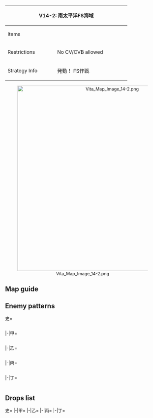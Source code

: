 {| class="article-table" style="width:100%;"
|-
! colspan="2" style="text-align:center;width:70%;" | V14-2: 南太平洋FS海域
| rowspan="3" style="text-align:center;width:30%;" | [[File:Vita Map Banner 14-2.png|400px]]
|-
! Items
| {{Bauxite}}
|-
! Restrictions
| No CV/CVB allowed
|-
! Strategy Info
|発動！ FS作戦
|FS作戦が発動された！精強な主力艦隊を以て、FS諸島敵泊地<br>攻撃を実施せよ！FS作戦主力艦隊、抜錨！
|}
<center>[[File:Vita Map Image 14-2.png|600px]]</center>
==Map guide==
{{Map/Branching
|id = V14-2
|0 -> A,D =*Having CV(L/B) ≧ 2 '''FORCES''' D
*Otherwise, meet any of the following requirements to route to A :
**{{ShipLink|Akitsushima}} in the fleet
**{{ShipLink|Akitsu Maru}} in the fleet
*Failure to meet any of the above requirements will trigger random routing (50%/50% chance)
|C -> B/resource = *Meet any of the following requirements :
**DD = 0
**SS(V) ≧ 4
**{{ShipLink|Akitsu Maru}} in the fleet
**CV(B) + (F)BB(V) ≧ 5
|C -> F/empty =*Do not meet the requirements for B
|F/empty ->G,H =*Choice node
|G ->E/empty =*Meet any of the following requirements :
**CV(B) + (F)BB(V) ≧ 5
**Fail the LoS check
|G -> I/storm = *Do not meet the requirements for E
|H -> J/empty =*Fail the LoS check
|H -> L =*Pass the LoS check
|K -> M =*Fixed route
|L -> K =*Meet any of the following requirements :
**CV(B) + (F)BB(V) ≧ 4
**(F)BB(V) + CA(V) + CLT ≧ 4
**CL + CT + DD ≦ 1
|L -> M = *Do not meet the requirements for K
}}

==Enemy patterns==
<tabber>史=
<div class="scrollable" style="width:800px;max-height:400px;overflow:auto;">
{{Map/Nodes|name=潜水艦防衛線 Aライン
|A
|Normal/BaseXP
|{{Formation|Echelon}}
|180
|535
|533
|533
|533
|-
|A
|Normal/BaseXP
|{{Formation|Line Abreast}}
|180
|535
|533
|533
|533
|-
|A
|Normal/BaseXP
|{{Formation|Echelon}}
|150
|535
|533
|533
|-
|A
|Normal/BaseXP
|{{Formation|Line Abreast}}
|150
|535
|533
|533
|-
}}
{{Map/Nodes|name=FS方面航空集団 B群
|C
|Normal/BaseXP
|{{Formation|Diamond}}
|250
|579
|579
|560
|591
|576
|576
|-
|C
|Normal/BaseXP
|{{Formation|Diamond}}
|220
|579
|560
|560
|591
|576
|576
|-
|C
|Normal/BaseXP
|{{Formation|Diamond}}
|190
|560
|560
|560
|591
|576
|576
|-
|C
|Normal/BaseXP
|{{Formation|Diamond}}
|170
|560
|560
|560
|591
|575
|575
|-
}}
{{Map/Nodes|name=FS方面航空集団 A群
|D
|Aerial/BaseXP
|{{Formation|Diamond}}
|290
|579
|579
|579
|592
|576
|576
|-
|D
|Aerial/BaseXP
|{{Formation|Diamond}}
|270
|579
|579
|560
|592
|576
|576
|-
|D
|Aerial/BaseXP
|{{Formation|Diamond}}
|250
|579
|560
|560
|592
|576
|576
|-
|D
|Aerial/BaseXP
|{{Formation|Diamond}}
|220
|579
|560
|560
|591
|575
|575
|-
}}
{{Map/Nodes|name=FS方面航空集団 C群
|G
|Normal/BaseXP
|{{Formation|Diamond}}
|300
|618
|618
|527
|592
|576
|576
|-
|G
|Normal/BaseXP
|{{Formation|Diamond}}
|290
|618
|617
|527
|592
|576
|576
|-
|G
|Normal/BaseXP
|{{Formation|Diamond}}
|280
|617
|617
|527
|592
|576
|576
|-
|G
|Normal/BaseXP
|{{Formation|Diamond}}
|270
|617
|616
|527
|592
|576
|576
|-
|G
|Normal/BaseXP
|{{Formation|Diamond}}
|260
|616
|616
|527
|592
|576
|576
|-
}}
{{Map/Nodes|name=潜水艦防衛線 Bライン
|H
|Normal/BaseXP
|{{Formation|Echelon}}
|190
|535
|533
|533
|532
|532
|-
|H
|Normal/BaseXP
|{{Formation|Line Abreast}}
|190
|535
|533
|533
|532
|532
|-
|H
|Normal/BaseXP
|{{Formation|Echelon}}
|160
|535
|533
|532
|532
|-
|H
|Normal/BaseXP
|{{Formation|Line Abreast}}
|160
|535
|533
|532
|532
|-
}}
{{Map/Nodes|name=FS方面輸送船団
|K
|Normal/BaseXP
|{{Formation|Double Line}}
|280
|560
|558
|558
|598
|576
|576
|-
|K
|Normal/BaseXP
|{{Formation|Double Line}}
|250
|560
|558
|558
|597
|576
|576
|-
|K
|Normal/BaseXP
|{{Formation|Double Line}}
|230
|560
|558
|558
|558
|576
|576
|-
}}
{{Map/Nodes|name=航空集団支援打撃群
|L
|Normal/BaseXP
|{{Formation|Line Ahead}}
|360
|557
|560
|560
|555
|577
|577
|-
|L
|Normal/BaseXP
|{{Formation|Line Ahead}}
|340
|557
|560
|560
|555
|576
|576
|-
|L
|Normal/BaseXP
|{{Formation|Line Ahead}}
|320
|557
|560
|560
|555
|575
|575
|-
}}
{{Map/Nodes|name=FS諸島泊地防衛部隊
|M
|Boss/BaseXP
|{{Formation|Diamond}}
|400
|605
|550
|550
|529
|577
|577
|-
|M
|Boss/BaseXP
|{{Formation|Diamond}}
|380
|605
|550
|550
|529
|576
|576
|-
|M
|Boss/BaseXP
|{{Formation|Diamond}}
|360
|605
|550
|550
|529
|575
|575
|-
}}
</div> <!-- overflow -->
|-|甲=
<div class="scrollable" style="width:800px;max-height:400px;overflow:auto;">
{{Map/Nodes|name=潜水艦防衛線 Aライン
|A
|Normal/BaseXP
|{{Formation|Echelon}}
|150
|535
|533
|533
|-
|A
|Normal/BaseXP
|{{Formation|Line Abreast}}
|150
|535
|533
|533
|-
|A
|Normal/BaseXP
|{{Formation|Echelon}}
|130
|533
|533
|533
|-
|A
|Normal/BaseXP
|{{Formation|Line Abreast}}
|130
|533
|533
|533
|-
}}
{{Map/Nodes|name=FS方面航空集団 B群
|C
|Normal/BaseXP
|{{Formation|Diamond}}
|220
|579
|560
|560
|591
|576
|576
|-
|C
|Normal/BaseXP
|{{Formation|Diamond}}
|190
|560
|560
|560
|591
|576
|576
|-
|C
|Normal/BaseXP
|{{Formation|Diamond}}
|170
|560
|560
|560
|591
|575
|575
|-
|C
|Normal/BaseXP
|{{Formation|Diamond}}
|160
|560
|523
|523
|591
|575
|575
|-
}}
{{Map/Nodes|name=FS方面航空集団 A群
|D
|Aerial/BaseXP
|{{Formation|Diamond}}
|270
|579
|579
|560
|592
|576
|576
|-
|D
|Aerial/BaseXP
|{{Formation|Diamond}}
|250
|579
|560
|560
|592
|576
|576
|-
|D
|Aerial/BaseXP
|{{Formation|Diamond}}
|220
|579
|560
|560
|591
|575
|575
|-
|D
|Aerial/BaseXP
|{{Formation|Diamond}}
|170
|579
|523
|523
|591
|575
|575
|-
|D
|Aerial/BaseXP
|{{Formation|Diamond}}
|150
|560
|523
|523
|591
|575
|575
|-
}}
{{Map/Nodes|name=FS方面航空集団 C群
|G
|Normal/BaseXP
|{{Formation|Diamond}}
|290
|618
|617
|527
|592
|576
|576
|-
|G
|Normal/BaseXP
|{{Formation|Diamond}}
|280
|617
|617
|527
|592
|576
|576
|-
|G
|Normal/BaseXP
|{{Formation|Diamond}}
|270
|617
|616
|527
|592
|576
|576
|-
|G
|Normal/BaseXP
|{{Formation|Diamond}}
|260
|616
|616
|527
|592
|576
|576
|-
|G
|Normal/BaseXP
|{{Formation|Diamond}}
|240
|616
|616
|527
|591
|575
|575
|-
}}
{{Map/Nodes|name=潜水艦防衛線 Bライン
|H
|Normal/BaseXP
|{{Formation|Echelon}}
|160
|535
|533
|532
|532
|-
|H
|Normal/BaseXP
|{{Formation|Line Abreast}}
|160
|535
|533
|532
|532
|-
|H
|Normal/BaseXP
|{{Formation|Echelon}}
|140
|533
|533
|532
|532
|-
|H
|Normal/BaseXP
|{{Formation|Line Abreast}}
|140
|533
|533
|532
|532
|-
}}
{{Map/Nodes|name=FS方面輸送船団
|K
|Normal/BaseXP
|{{Formation|Double Line}}
|250
|560
|558
|558
|597
|576
|576
|-
|K
|Normal/BaseXP
|{{Formation|Double Line}}
|230
|560
|558
|558
|558
|576
|576
|-
|K
|Normal/BaseXP
|{{Formation|Double Line}}
|220
|560
|558
|558
|526
|576
|576
|-
|K
|Normal/BaseXP
|{{Formation|Double Line}}
|200
|560
|558
|526
|526
|575
|575
|-
|K
|Normal/BaseXP
|{{Formation|Double Line}}
|190
|560
|526
|526
|526
|575
|575
|-
}}
{{Map/Nodes|name=航空集団支援打撃群
|L
|Normal/BaseXP
|{{Formation|Line Ahead}}
|340
|557
|560
|560
|555
|576
|576
|-
|L
|Normal/BaseXP
|{{Formation|Line Ahead}}
|320
|557
|560
|560
|555
|575
|575
|-
|L
|Normal/BaseXP
|{{Formation|Line Ahead}}
|310
|557
|560
|523
|555
|575
|575
|-
|L
|Normal/BaseXP
|{{Formation|Line Ahead}}
|300
|557
|523
|523
|555
|575
|575
|-
}}
{{Map/Nodes|name=FS諸島泊地防衛部隊
|M
|Boss/BaseXP
|{{Formation|Diamond}}
|380
|605
|550
|550
|529
|576
|576
|-
|M
|Boss/BaseXP
|{{Formation|Diamond}}
|360
|605
|550
|550
|529
|575
|575
|-
|M
|Boss/BaseXP
|{{Formation|Diamond}}
|340
|605
|550
|550
|575
|575
|-
|M
|Boss/BaseXP
|{{Formation|Diamond}}
|320
|605
|550
|550
|501
|501
|-
|M
|Boss/BaseXP
|{{Formation|Diamond}}
|300
|573
|550
|550
|501
|501
|-
}}
</div> <!-- overflow -->
|-|乙=
<div class="scrollable" style="width:800px;max-height:400px;overflow:auto;">
{{Map/Nodes|name=潜水艦防衛線 Aライン
|A
|Normal/BaseXP
|{{Formation|Echelon}}
|150
|535
|533
|533
|-
|A
|Normal/BaseXP
|{{Formation|Line Abreast}}
|150
|535
|533
|533
|-
|A
|Normal/BaseXP
|{{Formation|Echelon}}
|130
|533
|533
|533
|-
|A
|Normal/BaseXP
|{{Formation|Line Abreast}}
|130
|533
|533
|533
|-
|A
|Normal/BaseXP
|{{Formation|Echelon}}
|120
|533
|533
|531
|-
|A
|Normal/BaseXP
|{{Formation|Line Abreast}}
|120
|533
|533
|531
|-
}}
{{Map/Nodes|name=FS方面航空集団 B群
|C
|Normal/BaseXP
|{{Formation|Diamond}}
|160
|560
|523
|523
|591
|575
|575
|-
|C
|Normal/BaseXP
|{{Formation|Diamond}}
|140
|523
|523
|523
|591
|575
|575
|-
|C
|Normal/BaseXP
|{{Formation|Diamond}}
|120
|523
|523
|523
|591
|501
|501
|-
|C
|Normal/BaseXP
|{{Formation|Diamond}}
|100
|523
|523
|518
|501
|501
|501
|-
}}
{{Map/Nodes|name=FS方面航空集団 A群
|D
|Aerial/BaseXP
|{{Formation|Diamond}}
|170
|579
|523
|523
|591
|575
|575
|-
|D
|Aerial/BaseXP
|{{Formation|Diamond}}
|150
|560
|523
|523
|591
|575
|575
|-
|D
|Aerial/BaseXP
|{{Formation|Diamond}}
|140
|523
|523
|523
|591
|575
|575
|-
|D
|Aerial/BaseXP
|{{Formation|Diamond}}
|110
|523
|523
|523
|518
|501
|501
|-
|D
|Aerial/BaseXP
|{{Formation|Diamond}}
|100
|523
|523
|518
|518
|501
|501
|-
}}
{{Map/Nodes|name=FS方面航空集団 C群
|G
|Normal/BaseXP
|{{Formation|Diamond}}
|260
|616
|616
|527
|592
|576
|576
|-
|G
|Normal/BaseXP
|{{Formation|Diamond}}
|240
|616
|616
|527
|591
|575
|575
|-
|G
|Normal/BaseXP
|{{Formation|Diamond}}
|180
|528
|528
|522
|591
|575
|575
|-
|G
|Normal/BaseXP
|{{Formation|Diamond}}
|150
|525
|525
|522
|591
|501
|501
|-
|G
|Normal/BaseXP
|{{Formation|Diamond}}
|120
|525
|525
|522
|501
|501
|501
|-
}}
{{Map/Nodes|name=潜水艦防衛線 Bライン
|H
|Normal/BaseXP
|{{Formation|Echelon}}
|140
|533
|533
|532
|532
|-
|H
|Normal/BaseXP
|{{Formation|Line Abreast}}
|140
|533
|533
|532
|532
|-
|H
|Normal/BaseXP
|{{Formation|Echelon}}
|120
|533
|533
|530
|530
|-
|H
|Normal/BaseXP
|{{Formation|Line Abreast}}
|120
|533
|533
|530
|530
|-
|H
|Normal/BaseXP
|{{Formation|Echelon}}
|110
|533
|530
|530
|530
|-
}}
{{Map/Nodes|name=FS方面輸送船団
|K
|Normal/BaseXP
|{{Formation|Double Line}}
|220
|560
|558
|558
|526
|576
|576
|-
|K
|Normal/BaseXP
|{{Formation|Double Line}}
|200
|560
|558
|526
|526
|575
|575
|-
|K
|Normal/BaseXP
|{{Formation|Double Line}}
|190
|560
|526
|526
|526
|575
|575
|-
|K
|Normal/BaseXP
|{{Formation|Double Line}}
|170
|560
|513
|513
|513
|575
|575
|-
|K
|Normal/BaseXP
|{{Formation|Double Line}}
|160
|523
|513
|513
|513
|575
|575
|-
}}
{{Map/Nodes|name=航空集団支援打撃群
|L
|Normal/BaseXP
|{{Formation|Line Ahead}}
|310
|557
|560
|523
|555
|575
|575
|-
|L
|Normal/BaseXP
|{{Formation|Line Ahead}}
|300
|557
|523
|523
|555
|575
|575
|-
|L
|Normal/BaseXP
|{{Formation|Line Ahead}}
|270
|557
|523
|523
|575
|575
|-
|L
|Normal/BaseXP
|{{Formation|Line Ahead}}
|240
|557
|523
|523
|501
|501
|-
}}
{{Map/Nodes|name=FS諸島泊地防衛部隊
|M
|Boss/BaseXP
|{{Formation|Diamond}}
|320
|605
|550
|550
|501
|501
|-
|M
|Boss/BaseXP
|{{Formation|Diamond}}
|300
|573
|550
|550
|501
|501
|-
|M
|Boss/BaseXP
|{{Formation|Diamond}}
|280
|573
|550
|501
|501
|501
|-
|M
|Boss/BaseXP
|{{Formation|Diamond}}
|260
|573
|501
|501
|501
|-
}}
</div> <!-- overflow -->
|-|丙=
<div class="scrollable" style="width:800px;max-height:400px;overflow:auto;">
{{Map/Nodes|name=潜水艦防衛線 Aライン
|A
|Normal/BaseXP
|{{Formation|Echelon}}
|120
|533
|533
|531
|-
|A
|Normal/BaseXP
|{{Formation|Line Abreast}}
|120
|533
|533
|531
|-
|A
|Normal/BaseXP
|{{Formation|Echelon}}
|100
|533
|531
|531
|-
}}
{{Map/Nodes|name=FS方面航空集団 B群
|C
|Normal/BaseXP
|{{Formation|Diamond}}
|140
|523
|523
|523
|591
|575
|575
|-
|C
|Normal/BaseXP
|{{Formation|Diamond}}
|120
|523
|523
|523
|591
|501
|501
|-
|C
|Normal/BaseXP
|{{Formation|Diamond}}
|100
|523
|523
|518
|501
|501
|501
|-
|C
|Normal/BaseXP
|{{Formation|Diamond}}
|90
|523
|523
|518
|501
|501
|-
}}
{{Map/Nodes|name=FS方面航空集団 A群
|D
|Aerial/BaseXP
|{{Formation|Diamond}}
|150
|560
|523
|523
|591
|575
|575
|-
|D
|Aerial/BaseXP
|{{Formation|Diamond}}
|140
|523
|523
|523
|591
|575
|575
|-
|D
|Aerial/BaseXP
|{{Formation|Diamond}}
|110
|523
|523
|523
|518
|501
|501
|-
|D
|Aerial/BaseXP
|{{Formation|Diamond}}
|100
|523
|523
|518
|518
|501
|501
|-
}}
{{Map/Nodes|name=FS方面航空集団 C群
|G
|Normal/BaseXP
|{{Formation|Diamond}}
|180
|528
|528
|522
|591
|575
|575
|-
|G
|Normal/BaseXP
|{{Formation|Diamond}}
|150
|525
|525
|522
|591
|501
|501
|-
|G
|Normal/BaseXP
|{{Formation|Diamond}}
|120
|525
|525
|522
|501
|501
|501
|-
}}
{{Map/Nodes|name=潜水艦防衛線 Bライン
|H
|Normal/BaseXP
|{{Formation|Echelon}}
|120
|533
|533
|530
|530
|-
|H
|Normal/BaseXP
|{{Formation|Line Abreast}}
|120
|533
|533
|530
|530
|-
|H
|Normal/BaseXP
|{{Formation|Echelon}}
|110
|533
|530
|530
|530
|-
}}
{{Map/Nodes|name=FS方面輸送船団
|K
|Normal/BaseXP
|{{Formation|Double Line}}
|170
|560
|513
|513
|513
|575
|575
|-
|K
|Normal/BaseXP
|{{Formation|Double Line}}
|160
|523
|513
|513
|513
|575
|575
|-
|K
|Normal/BaseXP
|{{Formation|Double Line}}
|140
|523
|513
|513
|575
|501
|501
|-
}}
{{Map/Nodes|name=航空集団支援打撃群
|L
|Normal/BaseXP
|{{Formation|Line Ahead}}
|270
|557
|523
|523
|575
|575
|-
|L
|Normal/BaseXP
|{{Formation|Line Ahead}}
|240
|557
|523
|523
|501
|501
|-
|L
|Normal/BaseXP
|{{Formation|Line Ahead}}
|220
|557
|523
|501
|501
|-
|L
|Normal/BaseXP
|{{Formation|Line Ahead}}
|200
|557
|501
|501
|-
}}
{{Map/Nodes|name=FS諸島泊地防衛部隊
|M
|Boss/BaseXP
|{{Formation|Diamond}}
|280
|573
|550
|501
|501
|501
|-
|M
|Boss/BaseXP
|{{Formation|Diamond}}
|260
|573
|501
|501
|501
|-
|M
|Boss/BaseXP
|{{Formation|Diamond}}
|250
|573
|501
|501
|-
}}
</div> <!-- overflow -->
|-|丁=
<div class="scrollable" style="width:800px;max-height:400px;overflow:auto;">
{{Map/Nodes|name=潜水艦防衛線 Aライン
|A
|Normal/BaseXP
|{{Formation|Echelon}}
|120
|533
|533
|531
|-
|A
|Normal/BaseXP
|{{Formation|Line Abreast}}
|120
|533
|533
|531
|-
|A
|Normal/BaseXP
|{{Formation|Echelon}}
|100
|533
|531
|531
|-
}}
{{Map/Nodes|name=FS方面航空集団 B群
|C
|Normal/BaseXP
|{{Formation|Diamond}}
|100
|523
|523
|518
|501
|501
|501
|-
|C
|Normal/BaseXP
|{{Formation|Diamond}}
|90
|523
|523
|518
|501
|501
|-
}}
{{Map/Nodes|name=FS方面航空集団 A群
|D
|Aerial/BaseXP
|{{Formation|Diamond}}
|110
|523
|523
|523
|518
|501
|501
|-
|D
|Aerial/BaseXP
|{{Formation|Diamond}}
|100
|523
|523
|518
|518
|501
|501
|-
}}
{{Map/Nodes|name=FS方面航空集団 C群
|G
|Normal/BaseXP
|{{Formation|Diamond}}
|150
|525
|525
|522
|591
|501
|501
|-
|G
|Normal/BaseXP
|{{Formation|Diamond}}
|120
|525
|525
|522
|501
|501
|501
|-
}}
{{Map/Nodes|name=潜水艦防衛線 Bライン
|H
|Normal/BaseXP
|{{Formation|Echelon}}
|120
|533
|533
|530
|530
|-
|H
|Normal/BaseXP
|{{Formation|Line Abreast}}
|120
|533
|533
|530
|530
|-
|H
|Normal/BaseXP
|{{Formation|Echelon}}
|110
|533
|530
|530
|530
|-
}}
{{Map/Nodes|name=FS方面輸送船団
|K
|Normal/BaseXP
|{{Formation|Double Line}}
|160
|523
|513
|513
|513
|575
|575
|-
|K
|Normal/BaseXP
|{{Formation|Double Line}}
|140
|523
|513
|513
|575
|501
|501
|-
}}
{{Map/Nodes|name=航空集団支援打撃群
|L
|Normal/BaseXP
|{{Formation|Line Ahead}}
|240
|557
|523
|523
|501
|501
|-
|L
|Normal/BaseXP
|{{Formation|Line Ahead}}
|220
|557
|523
|501
|501
|-
|L
|Normal/BaseXP
|{{Formation|Line Ahead}}
|200
|557
|501
|501
|-
}}
{{Map/Nodes|name=FS諸島泊地防衛部隊
|M
|Boss/BaseXP
|{{Formation|Diamond}}
|280
|573
|550
|501
|501
|501
|-
|M
|Boss/BaseXP
|{{Formation|Diamond}}
|260
|573
|501
|501
|501
|-
|M
|Boss/BaseXP
|{{Formation|Diamond}}
|250
|573
|501
|501
|-
}}
</div> <!-- overflow -->
</tabber>

==Drops list==
<tabber>史=
{{Map/Drops
|regular = true
|no_legend = true
|filter_button = true
|nodes =  A, C, D, G, H, K, L, M
|boss = M
|{{ShipFrom|163}} : K, L, M
|{{ShipFrom|425}} : K, L, M
|{{ShipFrom|161}} : K, L, M
|{{ShipFrom|113}} : K, L, M
|{{ShipFrom|123}} : K, L, M
|{{ShipFrom|116}} : G, K, L, M
|{{ShipFrom|132}} : G, K, L, M
|{{ShipFrom|133}} : G, K, L, M
|{{ShipFrom|77}} : G, K, L, M
|{{ShipFrom|87}} : G, K, L, M
|{{ShipFrom|26}} : G, K, L,
|{{ShipFrom|27}} : C, G, K, L,
|{{ShipFrom|62}} : C, D, G, H, K, L, M
|{{ShipFrom|66}} : C, D, G, H, K, L, M
|{{ShipFrom|67}} : C, D, G, H, K, L, M
|{{ShipFrom|75}} : C, D, G, H, K, L, M
|{{ShipFrom|92}} : C, D, G, H, K, L, M
|{{ShipFrom|76}} : C, D, G, H, K, L, M
|{{ShipFrom|59}} : C, D, G, H, K, L, M
|{{ShipFrom|61}} : C, D, G, H, K, L, M
|{{ShipFrom|68}} : C, D, G, H, K, L, M
|{{ShipFrom|69}} : C, D, G, H, K, L, M
|{{ShipFrom|60}} : C, D, G, H, K, L, M
|{{ShipFrom|63}} : A, C, D, G, H, K, L, M
|{{ShipFrom|64}} : A, C, D, G, H, K, L, M
|{{ShipFrom|65}} : A, C, D, G, H, K, L, M
|{{ShipFrom|13}} : A, C, D, G, H, K, L, M
|{{ShipFrom|14}} : A, C, D, G, H, K, L, M
|{{ShipFrom|95}} : A, C, D, G, H, K, L, M
|{{ShipFrom|96}} : A, C, D, G, H, K, L, M
|{{ShipFrom|97}} : A, C, D, G, H, K, L, M
|{{ShipFrom|98}} : A, C, D, G, H, K, L, M
|{{ShipFrom|48}} : A, C, D, G, H, K, L, M
|{{ShipFrom|49}} : A, C, D, G, H, K, L, M
|{{ShipFrom|111}} : M
|{{ShipFrom|110}} : M
|{{ShipFrom|137}} : M
|{{ShipFrom|74}} : M
|{{ShipFrom|38}} : M
|{{ShipFrom|39}} : M
|{{ShipFrom|40}} : M
|{{ShipFrom|41}} : M
|{{ShipFrom|42}} : M
|{{ShipFrom|43}} : M
|{{ShipFrom|44}} : M
|{{ShipFrom|45}} : M
|{{ShipFrom|34}} : M
|{{ShipFrom|35}} : M
|{{ShipFrom|36}} : M
|{{ShipFrom|37}} : M
}}
|-|甲=
{{Map/Drops
|regular = true
|no_legend = true
|filter_button = true
|nodes =  A, C, D, G, H, K, L, M
|boss = M
|{{ShipFrom|163}} : K, L, M
|{{ShipFrom|425}} : K, L, M
|{{ShipFrom|161}} : K, L, M
|{{ShipFrom|113}} : K, L, M
|{{ShipFrom|123}} : K, L, M
|{{ShipFrom|116}} : G, K, L, M
|{{ShipFrom|132}} : G, K, L, M
|{{ShipFrom|133}} : G, K, L, M
|{{ShipFrom|77}} : G, K, L, M
|{{ShipFrom|87}} : G, K, L, M
|{{ShipFrom|26}} : G, K, L,
|{{ShipFrom|27}} : C, G, K, L,
|{{ShipFrom|62}} : C, D, G, H, K, L, M
|{{ShipFrom|66}} : C, D, G, H, K, L, M
|{{ShipFrom|67}} : C, D, G, H, K, L, M
|{{ShipFrom|75}} : C, D, G, H, K, L, M
|{{ShipFrom|92}} : C, D, G, H, K, L, M
|{{ShipFrom|76}} : C, D, G, H, K, L, M
|{{ShipFrom|59}} : C, D, G, H, K, L, M
|{{ShipFrom|61}} : C, D, G, H, K, L, M
|{{ShipFrom|68}} : C, D, G, H, K, L, M
|{{ShipFrom|69}} : A, C, D, G, H, K, L, M
|{{ShipFrom|60}} : A, C, D, G, H, K, L, M
|{{ShipFrom|63}} : A, C, D, G, H, K, L, M
|{{ShipFrom|64}} : A, C, D, G, H, K, L, M
|{{ShipFrom|65}} : A, C, D, G, H, K, L, M
|{{ShipFrom|13}} : A, C, D, G, H, K, L, M
|{{ShipFrom|14}} : A, C, D, G, H, K, L, M
|{{ShipFrom|95}} : A, C, D, G, H, K, L, M
|{{ShipFrom|96}} : A, C, D, G, H, K, L, M
|{{ShipFrom|97}} : A, C, D, G, H, K, L, M
|{{ShipFrom|98}} : A, C, D, G, H, K, L, M
|{{ShipFrom|48}} : A, C, D, G, H, K, L, M
|{{ShipFrom|49}} : A, C, D, G, H, K, L, M
|{{ShipFrom|111}} : M
|{{ShipFrom|110}} : M
|{{ShipFrom|137}} : M
|{{ShipFrom|74}} : M
|{{ShipFrom|38}} : M
|{{ShipFrom|39}} : M
|{{ShipFrom|40}} : M
|{{ShipFrom|41}} : M
|{{ShipFrom|42}} : M
|{{ShipFrom|43}} : M
|{{ShipFrom|44}} : M
|{{ShipFrom|45}} : M
|{{ShipFrom|34}} : M
|{{ShipFrom|35}} : M
|{{ShipFrom|36}} : M
|{{ShipFrom|37}} : M
}}
|-|乙=
{{Map/Drops
|regular = true
|no_legend = true
|filter_button = true
|nodes =  A, C, D, G, H, K, L, M
|boss = M
|{{ShipFrom|163}} : K,
|{{ShipFrom|425}} : K, L, M
|{{ShipFrom|161}} : K, L, M
|{{ShipFrom|113}} : K, L, M
|{{ShipFrom|123}} : K, L, M
|{{ShipFrom|116}} : G, K, L, M
|{{ShipFrom|132}} : G, K, L, M
|{{ShipFrom|133}} : G, K, L, M
|{{ShipFrom|77}} : G, K, L, M
|{{ShipFrom|87}} : G, K, L, M
|{{ShipFrom|26}} : C, G, H, K, L,
|{{ShipFrom|27}} : C, D, G, H, K, L,
|{{ShipFrom|62}} : C, D, G, H, K, L, M
|{{ShipFrom|66}} : C, D, G, H, K, L, M
|{{ShipFrom|67}} : C, D, G, H, K, L, M
|{{ShipFrom|75}} : C, D, G, H, K, L, M
|{{ShipFrom|92}} : C, D, G, H, K, L, M
|{{ShipFrom|76}} : C, D, G, H, K, L, M
|{{ShipFrom|59}} : C, D, G, H, K, L, M
|{{ShipFrom|61}} : C, D, G, H, K, L, M
|{{ShipFrom|68}} : A, C, D, G, H, K, L, M
|{{ShipFrom|69}} : A, C, D, G, H, K, L, M
|{{ShipFrom|60}} : A, C, D, G, H, K, L, M
|{{ShipFrom|63}} : A, C, D, G, H, K, L, M
|{{ShipFrom|64}} : A, C, D, G, H, K, L, M
|{{ShipFrom|65}} : A, C, D, G, H, K, L, M
|{{ShipFrom|13}} : A, C, D, G, H, K, L, M
|{{ShipFrom|14}} : A, C, D, G, H, K, L, M
|{{ShipFrom|95}} : A, C, D, G, H, K, L, M
|{{ShipFrom|96}} : A, C, D, G, H, K, L, M
|{{ShipFrom|97}} : A, C, D, G, H, K, L, M
|{{ShipFrom|98}} : A, C, D, G, H, K, L, M
|{{ShipFrom|48}} : A, C, D, G, H, K, L, M
|{{ShipFrom|49}} : A, C, D, G, H, K, L, M
|{{ShipFrom|111}} : M
|{{ShipFrom|110}} : M
|{{ShipFrom|137}} : M
|{{ShipFrom|74}} : M
|{{ShipFrom|38}} : M
|{{ShipFrom|39}} : M
|{{ShipFrom|40}} : M
|{{ShipFrom|41}} : M
|{{ShipFrom|42}} : M
|{{ShipFrom|43}} : M
|{{ShipFrom|44}} : M
|{{ShipFrom|45}} : M
|{{ShipFrom|34}} : M
|{{ShipFrom|35}} : M
|{{ShipFrom|36}} : M
|{{ShipFrom|37}} : M
}}
|-|丙=
{{Map/Drops
|regular = true
|no_legend = true
|filter_button = true
|nodes =  A, C, D, G, H, K, L, M
|boss = M
|{{ShipFrom|161}} : K, L, M
|{{ShipFrom|113}} : K, L, M
|{{ShipFrom|123}} : K, L, M
|{{ShipFrom|116}} : G, K, L, M
|{{ShipFrom|132}} : G, K, L, M
|{{ShipFrom|133}} : G, K, L, M
|{{ShipFrom|77}} : G, K, L, M
|{{ShipFrom|87}} : G, K, L, M
|{{ShipFrom|26}} : C, G, H, K, L,
|{{ShipFrom|27}} : C, D, G, H, K, L,
|{{ShipFrom|62}} : C, D, G, H, K, L, M
|{{ShipFrom|66}} : C, D, G, H, K, L, M
|{{ShipFrom|67}} : C, D, G, H, K, L, M
|{{ShipFrom|75}} : C, D, G, H, K, L, M
|{{ShipFrom|92}} : C, D, G, H, K, L, M
|{{ShipFrom|76}} : C, D, G, H, K, L, M
|{{ShipFrom|59}} : C, D, G, H, K, L, M
|{{ShipFrom|61}} : C, D, G, H, K, L, M
|{{ShipFrom|68}} : A, C, D, G, H, K, L, M
|{{ShipFrom|69}} : A, C, D, G, H, K, L, M
|{{ShipFrom|60}} : A, C, D, G, H, K, L, M
|{{ShipFrom|63}} : A, C, D, G, H, K, L, M
|{{ShipFrom|64}} : A, C, D, G, H, K, L, M
|{{ShipFrom|65}} : A, C, D, G, H, K, L, M
|{{ShipFrom|13}} : A, C, D, G, H, K, L, M
|{{ShipFrom|14}} : A, C, D, G, H, K, L, M
|{{ShipFrom|95}} : A, C, D, G, H, K, L, M
|{{ShipFrom|96}} : A, C, D, G, H, K, L, M
|{{ShipFrom|97}} : A, C, D, G, H, K, L, M
|{{ShipFrom|98}} : A, C, D, G, H, K, L, M
|{{ShipFrom|48}} : A, C, D, G, H, K, L, M
|{{ShipFrom|49}} : A, C, D, G, H, K, L, M
|{{ShipFrom|111}} : M
|{{ShipFrom|110}} : M
|{{ShipFrom|137}} : M
|{{ShipFrom|74}} : M
|{{ShipFrom|38}} : M
|{{ShipFrom|39}} : M
|{{ShipFrom|40}} : M
|{{ShipFrom|41}} : M
|{{ShipFrom|42}} : M
|{{ShipFrom|43}} : M
|{{ShipFrom|44}} : M
|{{ShipFrom|45}} : M
|{{ShipFrom|34}} : M
|{{ShipFrom|35}} : M
|{{ShipFrom|36}} : M
|{{ShipFrom|37}} : M
}}
|-|丁=
{{Map/Drops
|regular = true
|no_legend = true
|filter_button = true
|nodes =  A, C, D, G, H, K, L, M
|boss = M
|{{ShipFrom|161}} : K, M
|{{ShipFrom|113}} : K, L, M
|{{ShipFrom|123}} : K, L, M
|{{ShipFrom|116}} : K, L, M
|{{ShipFrom|132}} : G, K, L, M
|{{ShipFrom|133}} : G, K, L, M
|{{ShipFrom|77}} : G, K, L, M
|{{ShipFrom|87}} : G, K, L, M
|{{ShipFrom|26}} : C, G, H, K, L,
|{{ShipFrom|27}} : C, D, G, H, K, L,
|{{ShipFrom|62}} : C, D, G, H, K, L, M
|{{ShipFrom|66}} : C, D, G, H, K, L, M
|{{ShipFrom|67}} : C, D, G, H, K, L, M
|{{ShipFrom|75}} : C, D, G, H, K, L, M
|{{ShipFrom|92}} : C, D, G, H, K, L, M
|{{ShipFrom|76}} : C, D, G, H, K, L, M
|{{ShipFrom|59}} : C, D, G, H, K, L, M
|{{ShipFrom|61}} : C, D, G, H, K, L, M
|{{ShipFrom|68}} : A, C, D, G, H, K, L, M
|{{ShipFrom|69}} : A, C, D, G, H, K, L, M
|{{ShipFrom|60}} : A, C, D, G, H, K, L, M
|{{ShipFrom|63}} : A, C, D, G, H, K, L, M
|{{ShipFrom|64}} : A, C, D, G, H, K, L, M
|{{ShipFrom|65}} : A, C, D, G, H, K, L, M
|{{ShipFrom|13}} : A, C, D, G, H, K, L, M
|{{ShipFrom|14}} : A, C, D, G, H, K, L, M
|{{ShipFrom|95}} : A, C, D, G, H, K, L, M
|{{ShipFrom|96}} : A, C, D, G, H, K, L, M
|{{ShipFrom|97}} : A, C, D, G, H, K, L, M
|{{ShipFrom|98}} : A, C, D, G, H, K, L, M
|{{ShipFrom|48}} : A, C, D, G, H, K, L, M
|{{ShipFrom|49}} : A, C, D, G, H, K, L, M
|{{ShipFrom|111}} : M
|{{ShipFrom|110}} : M
|{{ShipFrom|137}} : M
|{{ShipFrom|74}} : M
|{{ShipFrom|38}} : M
|{{ShipFrom|39}} : M
|{{ShipFrom|40}} : M
|{{ShipFrom|41}} : M
|{{ShipFrom|42}} : M
|{{ShipFrom|43}} : M
|{{ShipFrom|44}} : M
|{{ShipFrom|45}} : M
|{{ShipFrom|34}} : M
|{{ShipFrom|35}} : M
|{{ShipFrom|36}} : M
|{{ShipFrom|37}} : M
}}
</tabber>
